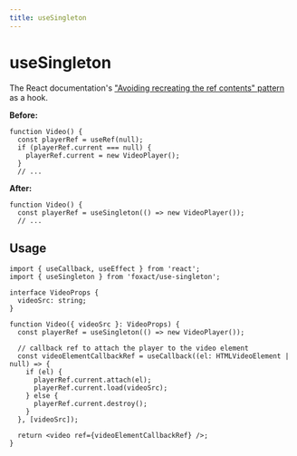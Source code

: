 ```yaml
---
title: useSingleton
---
```


# useSingleton


<ExportMetaInfo />

The React documentation's ["Avoiding recreating the ref contents" pattern](https://react.dev/reference/react/useRef#avoiding-recreating-the-ref-contents) as a hook.

**Before:**

```tsx
function Video() {
  const playerRef = useRef(null);
  if (playerRef.current === null) {
    playerRef.current = new VideoPlayer();
  }
  // ...
```

**After:**

```tsx
function Video() {
  const playerRef = useSingleton(() => new VideoPlayer());
  // ...
```

## Usage

```tsx copy
import { useCallback, useEffect } from 'react';
import { useSingleton } from 'foxact/use-singleton';

interface VideoProps {
  videoSrc: string;
}

function Video({ videoSrc }: VideoProps) {
  const playerRef = useSingleton(() => new VideoPlayer());

  // callback ref to attach the player to the video element
  const videoElementCallbackRef = useCallback((el: HTMLVideoElement | null) => {
    if (el) {
      playerRef.current.attach(el);
      playerRef.current.load(videoSrc);
    } else {
      playerRef.current.destroy();
    }
  }, [videoSrc]);

  return <video ref={videoElementCallbackRef} />;
}
```



